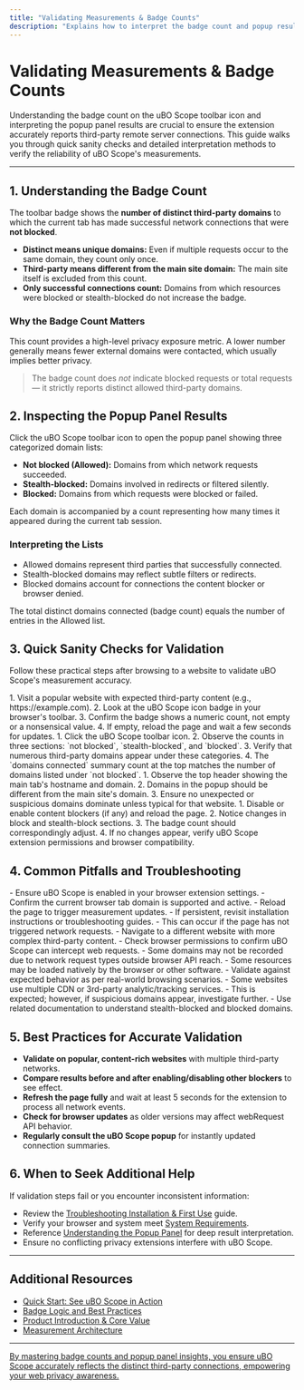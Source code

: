 ```yaml
---
title: "Validating Measurements & Badge Counts"
description: "Explains how to interpret the badge count and popup results, guiding users through quick sanity checks to ensure uBO Scope is accurately reporting third-party remote server connections and domain outcomes."
---
```


# Validating Measurements & Badge Counts

Understanding the badge count on the uBO Scope toolbar icon and interpreting the popup panel results are crucial to ensure the extension accurately reports third-party remote server connections. This guide walks you through quick sanity checks and detailed interpretation methods to verify the reliability of uBO Scope's measurements.

---

## 1. Understanding the Badge Count

The toolbar badge shows the **number of distinct third-party domains** to which the current tab has made successful network connections that were **not blocked**.

- **Distinct means unique domains:** Even if multiple requests occur to the same domain, they count only once.
- **Third-party means different from the main site domain:** The main site itself is excluded from this count.
- **Only successful connections count:** Domains from which resources were blocked or stealth-blocked do not increase the badge.

### Why the Badge Count Matters

This count provides a high-level privacy exposure metric. A lower number generally means fewer external domains were contacted, which usually implies better privacy.

> The badge count does *not* indicate blocked requests or total requests — it strictly reports distinct allowed third-party domains.

## 2. Inspecting the Popup Panel Results

Click the uBO Scope toolbar icon to open the popup panel showing three categorized domain lists:

- **Not blocked (Allowed):** Domains from which network requests succeeded.
- **Stealth-blocked:** Domains involved in redirects or filtered silently.
- **Blocked:** Domains from which requests were blocked or failed.

Each domain is accompanied by a count representing how many times it appeared during the current tab session.

### Interpreting the Lists

- Allowed domains represent third parties that successfully connected.
- Stealth-blocked domains may reflect subtle filters or redirects.
- Blocked domains account for connections the content blocker or browser denied.

The total distinct domains connected (badge count) equals the number of entries in the Allowed list.

## 3. Quick Sanity Checks for Validation

Follow these practical steps after browsing to a website to validate uBO Scope's measurement accuracy.

<Steps>
<Step title="Check the Badge Count Visibility">
1. Visit a popular website with expected third-party content (e.g., https://example.com).
2. Look at the uBO Scope icon badge in your browser's toolbar.
3. Confirm the badge shows a numeric count, not empty or a nonsensical value.
4. If empty, reload the page and wait a few seconds for updates.
</Step>
<Step title="Open the Popup Panel and Review Domains">
1. Click the uBO Scope toolbar icon.
2. Observe the counts in three sections: `not blocked`, `stealth-blocked`, and `blocked`.
3. Verify that numerous third-party domains appear under these categories.
4. The `domains connected` summary count at the top matches the number of domains listed under `not blocked`.
</Step>
<Step title="Confirm Correct Domain Attribution">
1. Observe the top header showing the main tab's hostname and domain.
2. Domains in the popup should be different from the main site's domain.
3. Ensure no unexpected or suspicious domains dominate unless typical for that website.
</Step>
<Step title="Test with Known Content Blocking Behavior">
1. Disable or enable content blockers (if any) and reload the page.
2. Notice changes in block and stealth-block sections.
3. The badge count should correspondingly adjust.
4. If no changes appear, verify uBO Scope extension permissions and browser compatibility.
</Step>
</Steps>

## 4. Common Pitfalls and Troubleshooting

<AccordionGroup title="Common Validation Issues">
<Accordion title="Badge Count Not Updating or Missing">
- Ensure uBO Scope is enabled in your browser extension settings.
- Confirm the current browser tab domain is supported and active.
- Reload the page to trigger measurement updates.
- If persistent, revisit installation instructions or troubleshooting guides.
</Accordion>
<Accordion title="Popup Panel Shows 'NO DATA' or Empty Sections">
- This can occur if the page has not triggered network requests.
- Navigate to a different website with more complex third-party content.
- Check browser permissions to confirm uBO Scope can intercept web requests.
</Accordion>
<Accordion title="Discrepancies Between Expected and Reported Domains">
- Some domains may not be recorded due to network request types outside browser API reach.
- Some resources may be loaded natively by the browser or other software.
- Validate against expected behavior as per real-world browsing scenarios.
</Accordion>
<Accordion title="Unexpectedly High Badge Count">
- Some websites use multiple CDN or 3rd-party analytic/tracking services.
- This is expected; however, if suspicious domains appear, investigate further.
- Use related documentation to understand stealth-blocked and blocked domains.
</Accordion>
</AccordionGroup>

## 5. Best Practices for Accurate Validation

- **Validate on popular, content-rich websites** with multiple third-party networks.
- **Compare results before and after enabling/disabling other blockers** to see effect.
- **Refresh the page fully** and wait at least 5 seconds for the extension to process all network events.
- **Check for browser updates** as older versions may affect webRequest API behavior.
- **Regularly consult the uBO Scope popup** for instantly updated connection summaries.

## 6. When to Seek Additional Help

If validation steps fail or you encounter inconsistent information:

- Review the [Troubleshooting Installation & First Use](../getting-started/first-use-validation/troubleshooting-setup) guide.
- Verify your browser and system meet [System Requirements](../getting-started/installation-setup/system-requirements).
- Reference [Understanding the Popup Panel](../../guides/interpreting-results/understanding-popup) for deep result interpretation.
- Ensure no conflicting privacy extensions interfere with uBO Scope.

---

## Additional Resources

- [Quick Start: See uBO Scope in Action](../getting-started/first-use-validation/quick-start-guide)
- [Badge Logic and Best Practices](../../guides/interpreting-results/badge-logic-best-practices)
- [Product Introduction & Core Value](../../overview/getting-started-core-value/product-what-why)
- [Measurement Architecture](../../overview/core-concepts-architecture/measurement-architecture)

---

<u>By mastering badge counts and popup panel insights, you ensure uBO Scope accurately reflects the distinct third-party connections, empowering your web privacy awareness.</u>
